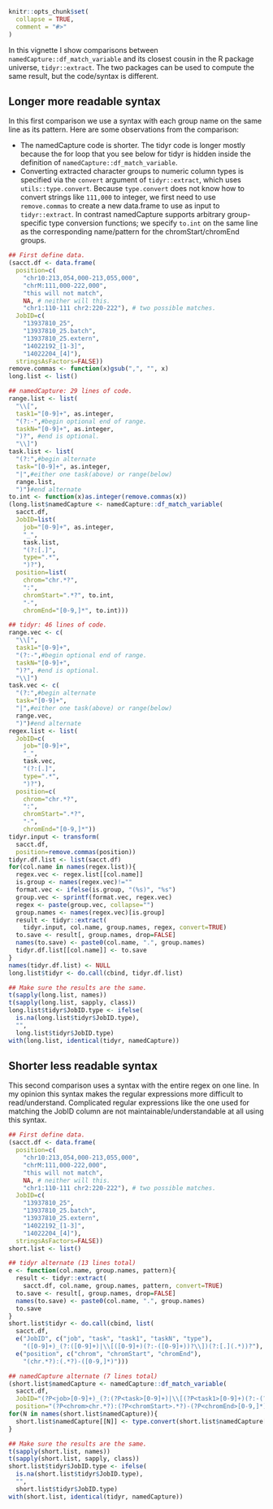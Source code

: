 <!--
%\VignetteEngine{knitr::knitr}
%\VignetteIndexEntry{vignette 4: comparing regex functions for data frames}
-->

```r
knitr::opts_chunk$set(
  collapse = TRUE,
  comment = "#>"
)
```

In this vignette I show comparisons between
`namedCapture::df_match_variable` and its closest cousin in the R
package universe, `tidyr::extract`. The two packages can be used to
compute the same result, but the code/syntax is different.

## Longer more readable syntax 

In this first comparison we use a syntax with each group name on the
same line as its pattern. Here are some observations from the
comparison:

* The namedCapture code is shorter. The tidyr code is longer
  mostly because the for loop that you see below for tidyr is hidden
  inside the definition of `namedCapture::df_match_variable`.
* Converting extracted character groups to numeric column types is
  specified via the `convert` argument of `tidyr::extract`, which uses
  `utils::type.convert`. Because `type.convert` does not know how to
  convert strings like `111,000` to integer, we first need to use
  `remove.commas` to create a new data.frame to use as input to
  `tidyr::extract`. In contrast namedCapture supports arbitrary
  group-specific type conversion functions; we specify `to.int` on the
  same line as the corresponding name/pattern for the
  chromStart/chromEnd groups.

```r
## First define data.
(sacct.df <- data.frame(
  position=c(
    "chr10:213,054,000-213,055,000",
    "chrM:111,000-222,000",
    "this will not match",
    NA, # neither will this.
    "chr1:110-111 chr2:220-222"), # two possible matches.
  JobID=c(
    "13937810_25",
    "13937810_25.batch",
    "13937810_25.extern",
    "14022192_[1-3]",
    "14022204_[4]"),
  stringsAsFactors=FALSE))
remove.commas <- function(x)gsub(",", "", x)
long.list <- list()

## namedCapture: 29 lines of code.
range.list <- list(
  "\\[",
  task1="[0-9]+", as.integer,
  "(?:-",#begin optional end of range.
  taskN="[0-9]+", as.integer,
  ")?", #end is optional.
  "\\]")
task.list <- list(
  "(?:",#begin alternate
  task="[0-9]+", as.integer,
  "|",#either one task(above) or range(below)
  range.list,
  ")")#end alternate
to.int <- function(x)as.integer(remove.commas(x))
(long.list$namedCapture <- namedCapture::df_match_variable(
  sacct.df,
  JobID=list(
    job="[0-9]+", as.integer,
    "_",
    task.list,
    "(?:[.]",
    type=".*",
    ")?"),
  position=list(
    chrom="chr.*?",
    ":",
    chromStart=".*?", to.int,
    "-",
    chromEnd="[0-9,]*", to.int)))

## tidyr: 46 lines of code.
range.vec <- c(
  "\\[",
  task1="[0-9]+", 
  "(?:-",#begin optional end of range.
  taskN="[0-9]+", 
  ")?", #end is optional.
  "\\]")
task.vec <- c(
  "(?:",#begin alternate
  task="[0-9]+", 
  "|",#either one task(above) or range(below)
  range.vec,
  ")")#end alternate
regex.list <- list(
  JobID=c(
    job="[0-9]+", 
    "_",
    task.vec,
    "(?:[.]",
    type=".*",
    ")?"),
  position=c(
    chrom="chr.*?",
    ":",
    chromStart=".*?",
    "-",
    chromEnd="[0-9,]*"))
tidyr.input <- transform(
  sacct.df,
  position=remove.commas(position))
tidyr.df.list <- list(sacct.df)
for(col.name in names(regex.list)){
  regex.vec <- regex.list[[col.name]]
  is.group <- names(regex.vec)!=""
  format.vec <- ifelse(is.group, "(%s)", "%s")
  group.vec <- sprintf(format.vec, regex.vec)
  regex <- paste(group.vec, collapse="")
  group.names <- names(regex.vec)[is.group]
  result <- tidyr::extract(
    tidyr.input, col.name, group.names, regex, convert=TRUE)
  to.save <- result[, group.names, drop=FALSE]
  names(to.save) <- paste0(col.name, ".", group.names)
  tidyr.df.list[[col.name]] <- to.save
}
names(tidyr.df.list) <- NULL
long.list$tidyr <- do.call(cbind, tidyr.df.list)

## Make sure the results are the same.
t(sapply(long.list, names))
t(sapply(long.list, sapply, class))
long.list$tidyr$JobID.type <- ifelse(
  is.na(long.list$tidyr$JobID.type),
  "",
  long.list$tidyr$JobID.type)
with(long.list, identical(tidyr, namedCapture))

```

## Shorter less readable syntax

This second comparison uses a syntax with the entire regex on one
line. In my opinion this syntax makes the regular expressions more
difficult to read/understand. Complicated regular expressions like the
one used for matching the JobID column are not
maintainable/understandable at all using this syntax.

```r
## First define data.
(sacct.df <- data.frame(
  position=c(
    "chr10:213,054,000-213,055,000",
    "chrM:111,000-222,000",
    "this will not match",
    NA, # neither will this.
    "chr1:110-111 chr2:220-222"), # two possible matches.
  JobID=c(
    "13937810_25",
    "13937810_25.batch",
    "13937810_25.extern",
    "14022192_[1-3]",
    "14022204_[4]"),
  stringsAsFactors=FALSE))
short.list <- list()

## tidyr alternate (13 lines total)
e <- function(col.name, group.names, pattern){
  result <- tidyr::extract(
    sacct.df, col.name, group.names, pattern, convert=TRUE)
  to.save <- result[, group.names, drop=FALSE]
  names(to.save) <- paste0(col.name, ".", group.names)
  to.save
}
short.list$tidyr <- do.call(cbind, list(
  sacct.df,
  e("JobID", c("job", "task", "task1", "taskN", "type"),
    "([0-9]+)_(?:([0-9]+)|\\[([0-9]+)(?:-([0-9]+))?\\])(?:[.](.*))?"),
  e("position", c("chrom", "chromStart", "chromEnd"),
    "(chr.*?):(.*?)-([0-9,]*)")))

## namedCapture alternate (7 lines total)
(short.list$namedCapture <- namedCapture::df_match_variable(
  sacct.df,
  JobID="(?P<job>[0-9]+)_(?:(?P<task>[0-9]+)|\\[(?P<task1>[0-9]+)(?:-(?P<taskN>[0-9]+))?\\])(?:[.](?P<type>.*))?",
  position="(?P<chrom>chr.*?):(?P<chromStart>.*?)-(?P<chromEnd>[0-9,]*)"))
for(N in names(short.list$namedCapture)){
  short.list$namedCapture[[N]] <- type.convert(short.list$namedCapture[[N]], as.is=TRUE)
}

## Make sure the results are the same.
t(sapply(short.list, names))
t(sapply(short.list, sapply, class))
short.list$tidyr$JobID.type <- ifelse(
  is.na(short.list$tidyr$JobID.type),
  "",
  short.list$tidyr$JobID.type)
with(short.list, identical(tidyr, namedCapture))

```


